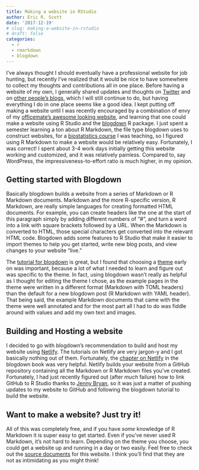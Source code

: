 ```yaml
---
title: Making a website in RStudio
author: Eric R. Scott
date: '2017-12-19'
# slug: making-a-website-in-rstudio
# draft: false
categories:
  - r
  - rmarkdown
  - blogdown
---
```


I've always thought I should eventually have a professional website for job hunting, but recently I've realized that it would be nice to have somewhere to collect my thoughts and contributions all in one place.
Before having a website of my own, I generally shared updates and thoughts on [Twitter](https://twitter.com/LeafyEricScott) and on [other people's blogs](#blogs), which I will still continue to do, but having everything I do in one place seems like a good idea.
I kept putting off making a website until I was recently encouraged by a combination of envy of my [officemate's awesome looking website](https://www.rachaelebonoan.com/), and learning that one could make a website using R Studio and the [blogdown](https://bookdown.org/yihui/blogdown/) R package.
I just spent a semester learning a ton about R Markdown, the file type blogdown uses to construct websites, for a [biostatistics course](https://github.com/Aariq/biostats-recitation) I was teaching, so I figured using R Markdown to make a website would be relatively easy.
Fortunately, I was correct!
I spent about 3-4 work days initially getting this website working and customized, and it was relatively painless.
Compared to, say WordPress, the impressiveness-to-effort ratio is much higher, in my opinion.

## Getting started with Blogdown

Basically blogdown builds a website from a series of Markdown or R Markdown documents.
Markdown and the more R-specific version, R Markdown, are really simple languages for creating formatted HTML documents.
For example, you can create headers like the one at the start of this paragraph simply by adding different numbers of "\#", and turn a word into a link with square brackets followed by a URL.
When the Markdown is converted to HTML, those special characters get converted into the relevant HTML code.
Blogdown adds some features to R Studio that make it easier to import themes to help you get started, write new blog posts, and view changes to your website "live."

The [tutorial for blogdown](https://bookdown.org/yihui/blogdown/get-started.html) is great, but I found that choosing a [theme](https://themes.gohugo.io/) early on was important, because a lot of what I needed to learn and figure out was specific to the theme.
In fact, using blogdown wasn't really as helpful as I thought for editing the theme I chose, as the example pages in the theme were written in a different format (Markdown with TOML headers) than the default for a new blogdown post (R Markdown with YAML header).
That being said, the example Markdown documents that came with the theme were well annotated and for the most part all I had to do was fiddle around with values and add my own text and images.

## Building and Hosting a website

I decided to go with blogdown's recommendation to build and host my website using [Netlify](https://www.netlify.com/).
The tutorials on Netlify are very jargon-y and I got basically nothing out of them.
Fortunately, the [chapter on Netlify](https://bookdown.org/yihui/blogdown/netlify.html) in the blogdown book was very helpful.
Netlify builds your website from a GitHub repository containing all the Markdown or R Markdown files you've created.
Fortunately, I had just recently figured out (after *much* failure) how to link GitHub to R Studio thanks to [Jenny Bryan](http://happygitwithr.com/), so it was just a matter of pushing updates to my website to GitHub and following the blogdown tutorial to build the website.

## Want to make a website? Just try it!

All of this was completely free, and if you have *some* knowledge of R Markdown it is super easy to get started.
Even if you've never used R Markdown, it's not hard to learn.
Depending on the theme you choose, you could get a website up and running in a day or two easily.
Feel free to check out the [source documents](https://github.com/Aariq/my-website) for this website.
I think you'll find that they are not as intimidating as you might think!
